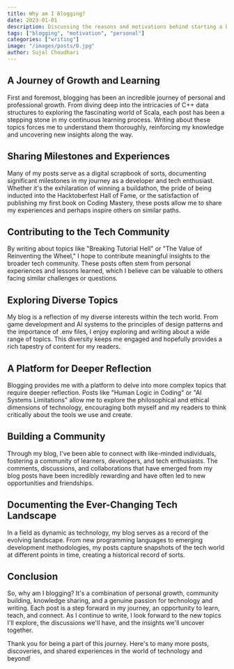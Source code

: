 ```yaml
---
title: Why am I Blogging?
date: 2023-01-01
description: Discussing the reasons and motivations behind starting a blog.
tags: ["blogging", "motivation", "personal"]
categories: ["writing"]
image: "/images/posts/0.jpg"
author: Sujal Choudhari
---
```


## A Journey of Growth and Learning

First and foremost, blogging has been an incredible journey of personal and professional growth. From diving deep into the intricacies of C++ data structures to exploring the fascinating world of Scala, each post has been a stepping stone in my continuous learning process. Writing about these topics forces me to understand them thoroughly, reinforcing my knowledge and uncovering new insights along the way.

## Sharing Milestones and Experiences

Many of my posts serve as a digital scrapbook of sorts, documenting significant milestones in my journey as a developer and tech enthusiast. Whether it's the exhilaration of winning a buildathon, the pride of being inducted into the Hacktoberfest Hall of Fame, or the satisfaction of publishing my first book on Coding Mastery, these posts allow me to share my experiences and perhaps inspire others on similar paths.

## Contributing to the Tech Community

By writing about topics like "Breaking Tutorial Hell" or "The Value of Reinventing the Wheel," I hope to contribute meaningful insights to the broader tech community. These posts often stem from personal experiences and lessons learned, which I believe can be valuable to others facing similar challenges or questions.

## Exploring Diverse Topics

My blog is a reflection of my diverse interests within the tech world. From game development and AI systems to the principles of design patterns and the importance of .env files, I enjoy exploring and writing about a wide range of topics. This diversity keeps me engaged and hopefully provides a rich tapestry of content for my readers.

## A Platform for Deeper Reflection

Blogging provides me with a platform to delve into more complex topics that require deeper reflection. Posts like "Human Logic in Coding" or "AI Systems Limitations" allow me to explore the philosophical and ethical dimensions of technology, encouraging both myself and my readers to think critically about the tools we use and create.

## Building a Community

Through my blog, I've been able to connect with like-minded individuals, fostering a community of learners, developers, and tech enthusiasts. The comments, discussions, and collaborations that have emerged from my blog posts have been incredibly rewarding and have often led to new opportunities and friendships.

## Documenting the Ever-Changing Tech Landscape

In a field as dynamic as technology, my blog serves as a record of the evolving landscape. From new programming languages to emerging development methodologies, my posts capture snapshots of the tech world at different points in time, creating a historical record of sorts.

## Conclusion

So, why am I blogging? It's a combination of personal growth, community building, knowledge sharing, and a genuine passion for technology and writing. Each post is a step forward in my journey, an opportunity to learn, teach, and connect. As I continue to write, I look forward to the new topics I'll explore, the discussions we'll have, and the insights we'll uncover together.

Thank you for being a part of this journey. Here's to many more posts, discoveries, and shared experiences in the world of technology and beyond!
